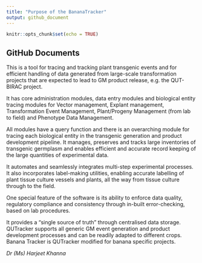 ---
title: "Purpose of the BananaTracker"
output: github_document
---

```{r setup, include=FALSE}
knitr::opts_chunk$set(echo = TRUE)
```

## GitHub Documents

This is a tool for tracing and tracking plant transgenic events and for efficient handling of data generated from large-scale transformation projects that are expected to lead to GM product release, e.g. the QUT-BIRAC project.

It has core administration modules, data entry modules and biological entity tracing modules for Vector management, Explant management, Transformation Event Management, Plant/Progeny Management (from lab to field) and Phenotype Data Management. 

All modules have a query function and there is an overarching module for tracing each biological entity in the transgenic generation and product development pipeline. It manages, preserves and tracks large inventories of transgenic germplasm and enables efficient and accurate record keeping of the large quantities of experimental data. 

It automates and seamlessly integrates multi-step experimental processes. It also incorporates label-making utilities, enabling accurate labelling of plant tissue culture vessels and plants, all the way from tissue culture through to the field. 

One special feature of the software is its ability to enforce data quality, regulatory compliance and consistency through in-built error-checking, based on lab procedures. 

It provides a “single source of truth” through centralised data storage. QUTracker supports all generic GM event generation and product development processes and can be readily adapted to different crops. Banana Tracker is QUTracker modified for banana specific projects.


<em> Dr (Ms) Harjeet Khanna</em>